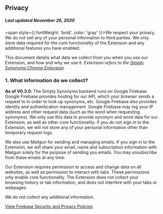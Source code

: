 
<Layout mdx textJustified textSmallGray title='Privacy Policy'>

## Privacy

<h5 style={{ textAlign: 'center' }}>Last updated November 26, 2020</h5>

<span style={{ fontWeight: 'bold', color: 'gray' }}>We respect your privacy. We do not sell any of your personal information to third parties. We only store data required for the core functionality of the Extension and any additional features you have enabled.</span>

This document details what data we collect from you when you use our Extension, and how and why we use it. _Extension refers to the [Simply Synonyms Chrome Extension](https://chrome.google.com/webstore/detail/simply-synonyms/hapeijdlgbbhjmijhmgggnakcgdcpfap)._

### 1. What information do we collect?

**As of V0.3.0**: The Simply Synonyms backend runs on Google Firebase. Google Firebase provides hosting for our API, which your browser sends a request to in order to look up synonyms, etc. Google Firebase also provides identity and authentication management. Google Firebase may log your IP address and other request data (such as the word when requesting synonyms). We only use this data to provide synonym and word data for our Extension, as well as other core functionality. If you do not sign in to the Extension, we will not store any of your personal information other than temporary request logs.

We also use Mailgun for sending and managing emails. If you sign in to the Extension, we will share your email, name and subscription information with Mailgun solely for the purpose of sending you emails. You may unsubscribe from these emails at any time.

Our Extension requires permission to access and change data on all websites, as well as permission to interact with tabs. These permissions only enable core functionality. The Extension does not collect your browsing history or tab information, and does not interfere with your tabs or webpages.

We do not collect any additional information.

[View Firebase Security and Privacy Policies](https://firebase.google.com/support/privacy)

</Layout>
